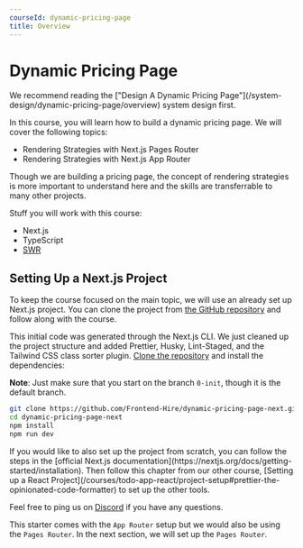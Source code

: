 ```yaml
---
courseId: dynamic-pricing-page
title: Overview
---
```



# Dynamic Pricing Page

<Callout type='tip'>
	We recommend reading the ["Design A Dynamic Pricing
	Page"](/system-design/dynamic-pricing-page/overview) system design first.
</Callout>

In this course, you will learn how to build a dynamic pricing page. We will cover the following topics:

- Rendering Strategies with Next.js Pages Router
- Rendering Strategies with Next.js App Router

Though we are building a pricing page, the concept of rendering strategies is more important to understand here and the skills are transferrable to many other projects.

Stuff you will work with this course:

- Next.js
- TypeScript
- [SWR](https://swr.vercel.app/)

## Setting Up a Next.js Project

To keep the course focused on the main topic, we will use an already set up Next.js project. You can clone the project from [the GitHub repository](https://github.com/Frontend-Hire/dynamic-pricing-page-next) and follow along with the course.

This initial code was generated through the Next.js CLI. We just cleaned up the project structure and added Prettier, Husky, Lint-Staged, and the Tailwind CSS class sorter plugin. [Clone the repository](https://github.com/Frontend-Hire/dynamic-pricing-page-next) and install the dependencies:

**Note**: Just make sure that you start on the branch `0-init`, though it is the default branch.

```sh frame="none" showLineNumbers=false
git clone https://github.com/Frontend-Hire/dynamic-pricing-page-next.git
cd dynamic-pricing-page-next
npm install
npm run dev
```

<Callout>
If you would like to also set up the project from scratch, you can follow the steps in the [official Next.js documentation](https://nextjs.org/docs/getting-started/installation). Then follow this chapter from our other course, [Setting up a React Project](/courses/todo-app-react/project-setup#prettier-the-opinionated-code-formatter) to set up the other tools.

Feel free to ping us on [Discord](https://discord.gg/DWAVqksVtx) if you have any questions.

</Callout>

This starter comes with the `App Router` setup but we would also be using the `Pages Router`. In the next section, we will set up the `Pages Router`.
